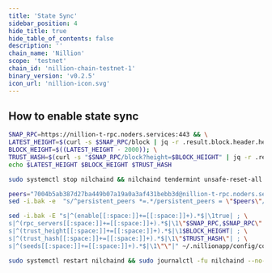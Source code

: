 ```yaml
---
title: 'State Sync'
sidebar_position: 4
hide_title: true
hide_table_of_contents: false
description: ''
chain_name: 'Nillion'
scope: 'testnet'
chain_id: 'nillion-chain-testnet-1'
binary_version: 'v0.2.5'
icon_url: 'nillion-icon.svg'
---
```



<PageTitle
  iconUrl="img/nillion-icon.svg"
  title="Nillion State Sync"
  chainId="nillion-chain-testnet-1"
  version="v0.2.5"
/>

## How to enable state sync

```bash
SNAP_RPC=https://nillion-t-rpc.noders.services:443 && \
LATEST_HEIGHT=$(curl -s $SNAP_RPC/block | jq -r .result.block.header.height); \
BLOCK_HEIGHT=$((LATEST_HEIGHT - 2000)); \
TRUST_HASH=$(curl -s "$SNAP_RPC/block?height=$BLOCK_HEIGHT" | jq -r .result.block_id.hash) && \
echo $LATEST_HEIGHT $BLOCK_HEIGHT $TRUST_HASH
```

```bash
sudo systemctl stop nilchaind && nilchaind tendermint unsafe-reset-all --home ~/.nillionapp --keep-addr-book
```

```bash
peers="7004b5ab387d27ba449b07a19a0a3af431bebb3d@nillion-t-rpc.noders.services:29856"
sed -i.bak -e  "s/^persistent_peers *=.*/persistent_peers = \"$peers\"/" ~/.nillionapp/config/config.toml
```

```bash
sed -i.bak -E "s|^(enable[[:space:]]+=[[:space:]]+).*$|\1true| ; \
s|^(rpc_servers[[:space:]]+=[[:space:]]+).*$|\1\"$SNAP_RPC,$SNAP_RPC\"| ; \
s|^(trust_height[[:space:]]+=[[:space:]]+).*$|\1$BLOCK_HEIGHT| ; \
s|^(trust_hash[[:space:]]+=[[:space:]]+).*$|\1\"$TRUST_HASH\"| ; \
s|^(seeds[[:space:]]+=[[:space:]]+).*$|\1\"\"|" ~/.nillionapp/config/config.toml
```

```bash
sudo systemctl restart nilchaind && sudo journalctl -fu nilchaind --no-hostname -o cat
```
